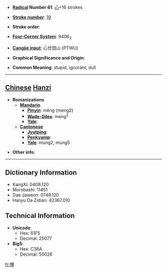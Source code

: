 * '''[[Wiktionary:Chinese radical index| Radical]] Number 61''': [[Wiktionary:Chinese radical index 心|心]]+16 strokes

* '''[[Wiktionary:Chinese total strokes index|Stroke number]]''': [[Wiktionary:Chinese total strokes index 19|19]]

* '''Stroke order''': 

* '''[[Wiktionary:Chinese four corner index|Four-Corner System]]''': 9406<sub>2</sub>

* '''[[Wiktionary:Chinese Cangjie index|Cangjie input]]''': 心廿田山 (PTWU)

* '''Graphical Significance and Origin''': 

* '''Common Meaning''': stupid, ignorant, dull

----

== [[Chinese]] [[Hanzi]] ==

* '''Romanizations'''
** '''[[Mandarin]]'''
*** '''[[Pinyin]]''': méng (meng2)
*** '''[[Wade-Giles]]''': meng<sup>2</sup>
*** '''[[Yale]]''': 
** '''[[Cantonese]]'''
*** '''[[Jyutping]]''':
*** '''[[Penkyamp]]''': 
*** '''[[Yale]]''': mung2, mung5

* '''Other info''': 

----

== Dictionary Information ==

* KangXi: 0408.120
* Morobashi: 11451
* Dae Jaweon: 0749.120
* Hanyu Da Zidian: 42367.010

== Technical Information ==

* '''Unicode''':
** Hex: 61F5
** Decimal: 25077
* '''Big5''':
** Hex: C36A
** Decimal: 50026

[[fr:懵]]